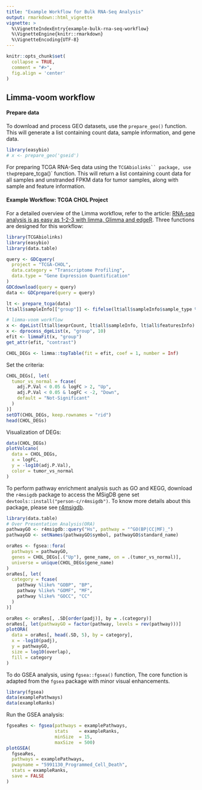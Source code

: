 ```yaml
---
title: "Example Workflow for Bulk RNA-Seq Analysis"
output: rmarkdown::html_vignette
vignette: >
  %\VignetteIndexEntry{example-bulk-rna-seq-workflow}
  %\VignetteEngine{knitr::rmarkdown}
  %\VignetteEncoding{UTF-8}
---
```


```r
knitr::opts_chunk$set(
  collapse = TRUE,
  comment = "#>",
  fig.align = 'center'
)
```


## Limma-voom workflow

####  Prepare data

To download and process GEO datasets, use the `prepare_geo()` function. This will generate a list containing count data, sample information, and gene data.

```r
library(easybio)
# x <- prepare_geo('gseid')
```

For preparing TCGA RNA-Seq data using the `TCGAbiolinks`` package, use the `prepare_tcga()` function. This will return a list containing count data for all samples and unstranded FPKM data for tumor samples, along with sample and feature information.

#### Example Workflow: TCGA CHOL Project

For a detailed overview of the Limma workflow, refer to the article: [RNA-seq analysis is as easy as 1-2-3 with limma, Glimma and edgeR](https://doi.org/10.12688/f1000research.9005.3). Three functions are designed for this workflow:

```r
library(TCGAbiolinks)
library(easybio)
library(data.table)

query <- GDCquery(
  project = "TCGA-CHOL",
  data.category = "Transcriptome Profiling",
  data.type = "Gene Expression Quantification"
)
GDCdownload(query = query)
data <- GDCprepare(query = query)

lt <- prepare_tcga(data)
lt$all$sampleInfo[["group"]] <- fifelse(lt$all$sampleInfo$sample_type %ilike% "Tumor", "Tumor", "Normal")

# limma-voom workflow
x <- dgeList(lt$all$exprCount, lt$all$sampleInfo, lt$all$featuresInfo)
x <- dprocess_dgeList(x, "group", 10)
efit <- limmaFit(x, "group")
get_attr(efit, "contrast")

CHOL_DEGs <- limma::topTable(fit = efit, coef = 1, number = Inf)
```
Set the criteria:

```r
CHOL_DEGs[, let(
  tumor_vs_normal = fcase(
    adj.P.Val < 0.05 & logFC > 2, "Up",
    adj.P.Val < 0.05 & logFC < -2, "Down",
    default = "Not-Significant"
  )
)]
setDT(CHOL_DEGs, keep.rownames = "rid")
head(CHOL_DEGs)
```

Visualization of DEGs:

```r
data(CHOL_DEGs)
plotVolcano(
  data = CHOL_DEGs,
  x = logFC,
  y = -log10(adj.P.Val),
  color = tumor_vs_normal
)
```

To perform pathway enrichment analysis such as GO and KEGG, download the `r4msigdb` package to access the MSigDB gene set `devtools::install("person-c/r4msigdb")`.
To know more details about this package, please see [r4msigdb](https://github.com/person-c/r4msigdb).

```r
library(data.table)
# Over Presentation Analysis(ORA)
pathwayGO <- r4msigdb::query("Hs", pathway = "^GO(BP|CC|MF)_")
pathwayGO <- setNames(pathwayGO$symbol, pathwayGO$standard_name)

oraRes <- fgsea::fora(
  pathways = pathwayGO,
  genes = CHOL_DEGs[.("Up"), gene_name, on = .(tumor_vs_normal)],
  universe = unique(CHOL_DEGs$gene_name)
)
oraRes[, let(
  category = fcase(
    pathway %like% "GOBP", "BP",
    pathway %like% "GOMF", "MF",
    pathway %like% "GOCC", "CC"
  )
)]

oraRes <- oraRes[, .SD[order(padj)], by = .(category)]
oraRes[, let(pathwayGO = factor(pathway, levels = rev(pathway)))]
plotORA(
  data = oraRes[, head(.SD, 5), by = category],
  x = -log10(padj),
  y = pathwayGO,
  size = log10(overlap),
  fill = category
)
```

To do GSEA analysis, using `fgsea::fgsea()` function, The core  function is adapted from the `fgsea` package with minor visual enhancements.

```r
library(fgsea)
data(examplePathways)
data(exampleRanks)
```

Run the GSEA analysis:

```r
fgseaRes <- fgsea(pathways = examplePathways, 
                  stats    = exampleRanks,
                  minSize  = 15,
                  maxSize  = 500)
plotGSEA(
  fgseaRes, 
  pathways = examplePathways, 
  pwayname = "5991130_Programmed_Cell_Death", 
  stats = exampleRanks, 
  save = FALSE
)
```